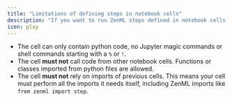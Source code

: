 ```yaml
---
title: "Limitations of defining steps in notebook cells"
description: "If you want to run ZenML steps defined in notebook cells remotely (either with a remote [orchestrator](/v/0.70.0/versions/0.66.0/stack-components/orchestrators) or [step operator](/v/0.70.0/versions/0.66.0/stack-components/step-operators)), the cells defining your steps must meet the following conditions"
icon: play
---
```




* The cell can only contain python code, no Jupyter magic commands or shell commands starting with a `%` or `!`.
* The cell **must not** call code from other notebook cells. Functions or classes imported from python files are allowed.
* The cell **must not** rely on imports of previous cells. This means your cell must perform all the imports it needs itself, including ZenML imports like `from zenml import step`.
